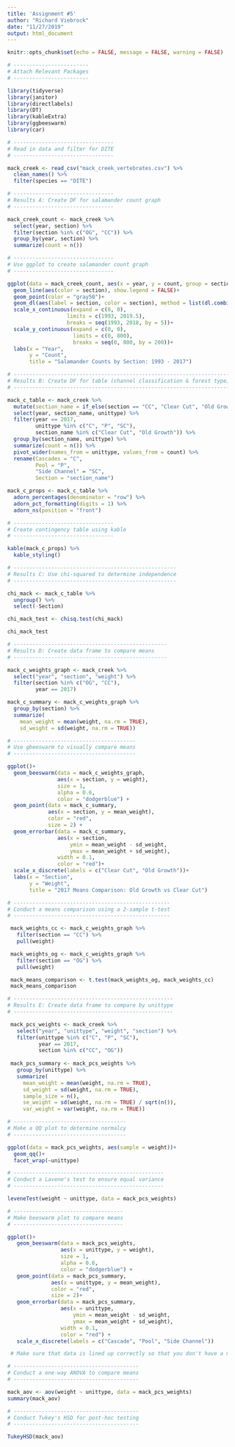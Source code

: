 ```yaml
---
title: 'Assignment #5'
author: "Richard Viebrock"
date: "11/27/2019"
output: html_document
---
```


```r
knitr::opts_chunk$set(echo = FALSE, message = FALSE, warning = FALSE)
```

```r

# ------------------------
# Attach Relevant Packages
# ------------------------

library(tidyverse)
library(janitor)
library(directlabels)
library(DT)
library(kableExtra)
library(ggbeeswarm)
library(car)

```

```r

# --------------------------------
# Read in data and filter for DITE 
# --------------------------------

mack_creek <- read_csv("mack_creek_vertebrates.csv") %>% 
  clean_names() %>% 
  filter(species == "DITE")

```

```r

# --------------------------------
# Results A: Create DF for salamander count graph
# --------------------------------

mack_creek_count <- mack_creek %>% 
  select(year, section) %>% 
  filter(section %in% c("OG", "CC")) %>% 
  group_by(year, section) %>% 
  summarize(count = n())

# --------------------------------
# Use ggplot to create salamander count graph
# --------------------------------

ggplot(data = mack_creek_count, aes(x = year, y = count, group = section))+
  geom_line(aes(color = section), show.legend = FALSE)+
  geom_point(color = "gray50")+
  geom_dl(aes(label = section, color = section), method = list(dl.combine("last.points"), cex = 0.85))+
  scale_x_continuous(expand = c(0, 0),
                   limits = c(1993, 2019.5),
                   breaks = seq(1993, 2018, by = 5))+
  scale_y_continuous(expand = c(0, 0),
                     limits = c(0, 800),
                     breaks = seq(0, 800, by = 200))+
  labs(x = "Year",
       y = "Count",
       title = "Salamander Counts by Section: 1993 - 2017")

```

```r

# ---------------------------------------------------------------------
# Results B: Create DF for table (channel classification & forest type)
# ---------------------------------------------------------------------

mack_c_table <- mack_creek %>% 
  mutate(section_name = if_else(section == "CC", "Clear Cut", "Old Growth")) %>% 
  select(year, section_name, unittype) %>%
  filter(year == 2017,
         unittype %in% c("C", "P", "SC"),
         section_name %in% c("Clear Cut", "Old Growth")) %>% 
  group_by(section_name, unittype) %>% 
  summarize(count = n()) %>% 
  pivot_wider(names_from = unittype, values_from = count) %>% 
  rename(Cascades = "C",
         Pool = "P",
         "Side Channel" = "SC",
         Section = "section_name")

mack_c_props <- mack_c_table %>% 
  adorn_percentages(denominator = "row") %>% 
  adorn_pct_formatting(digits = 1) %>% 
  adorn_ns(position = "front")

# --------------------------------
# Create contingency table using kable
# --------------------------------

kable(mack_c_props) %>% 
  kable_styling()

```

```r

# ----------------------------------------------------
# Results C: Use chi-squared to determine independence
# ----------------------------------------------------

chi_mack <- mack_c_table %>%
  ungroup() %>% 
  select(-Section)

chi_mack_test <- chisq.test(chi_mack)

chi_mack_test

```

```r

# -------------------------------------------------
# Results D: Create data frame to compare means
# -------------------------------------------------

mack_c_weights_graph <- mack_creek %>% 
  select("year", "section", "weight") %>% 
  filter(section %in% c("OG", "CC"),
         year == 2017)

mack_c_summary <- mack_c_weights_graph %>% 
  group_by(section) %>% 
  summarize(
    mean_weight = mean(weight, na.rm = TRUE),
    sd_weight = sd(weight, na.rm = TRUE))

# ---------------------------------------
# Use gbeeswarm to visually compare means
# ---------------------------------------

ggplot()+
  geom_beeswarm(data = mack_c_weights_graph, 
                aes(x = section, y = weight),
                size = 1,
                alpha = 0.6,
                color = "dodgerblue") +
  geom_point(data = mack_c_summary,
             aes(x = section, y = mean_weight),
             color = "red",
             size = 2) +
  geom_errorbar(data = mack_c_summary,
                aes(x = section,
                    ymin = mean_weight - sd_weight,
                    ymax = mean_weight + sd_weight),
                width = 0.1,
                color = "red")+
  scale_x_discrete(labels = c("Clear Cut", "Old Growth"))+
  labs(x = "Section",
       y = "Weight",
       title = "2017 Means Comparison: Old Growth vs Clear Cut")
```

```r

# --------------------------------------------------
# Conduct a means comparison using a 2-sample t-test
# --------------------------------------------------

 mack_weights_cc <- mack_c_weights_graph %>% 
   filter(section == "CC") %>% 
   pull(weight)

 mack_weights_og <- mack_c_weights_graph %>% 
   filter(section == "OG") %>% 
   pull(weight)

 mack_means_comparison <- t.test(mack_weights_og, mack_weights_cc)
 mack_means_comparison

```

```r

# ---------------------------------------------------
# Results E: Create data frame to compare by unittype
# ---------------------------------------------------

 mack_pcs_weights <- mack_creek %>% 
   select("year", "unittype", "weight", "section") %>% 
   filter(unittype %in% c("C", "P", "SC"),
          year == 2017,
          section %in% c("CC", "OG"))
 
 mack_pcs_summary <- mack_pcs_weights %>% 
   group_by(unittype) %>% 
   summarize(
     mean_weight = mean(weight, na.rm = TRUE),
     sd_weight = sd(weight, na.rm = TRUE),
     sample_size = n(),
     se_weight = sd(weight, na.rm = TRUE) / sqrt(n()),
     var_weight = var(weight, na.rm = TRUE))

```

```r

# ------------------------------------
# Make a QQ plot to determine normalcy
# ------------------------------------

ggplot(data = mack_pcs_weights, aes(sample = weight))+
  geom_qq()+
  facet_wrap(~unittype)

# ------------------------------------------------
# Conduct a Lavene's test to ensure equal variance
# ------------------------------------------------

leveneTest(weight ~ unittype, data = mack_pcs_weights)

```

```r

# -----------------------------------
# Make beeswarm plot to compare means
# -----------------------------------

ggplot()+
   geom_beeswarm(data = mack_pcs_weights,
                 aes(x = unittype, y = weight),
                 size = 1,
                 alpha = 0.6,
                 color = "dodgerblue") +
   geom_point(data = mack_pcs_summary,
              aes(x = unittype, y = mean_weight),
              color = "red",
              size = 2)+
   geom_errorbar(data = mack_pcs_summary,
                 aes(x = unittype,
                     ymin = mean_weight - sd_weight,
                     ymax = mean_weight + sd_weight),
                 width = 0.1,
                 color = "red") +
   scale_x_discrete(labels = c("Cascade", "Pool", "Side Channel"))

 # Make sure that data is lined up correctly so that you don't have a mean in the wrong place. If the mack_pcs_weights is in the same order as mack_pcs_summary, everything works

```

```r

# ----------------------------------------
# Conduct a one-way ANOVA to compare means
# ----------------------------------------

mack_aov <- aov(weight ~ unittype, data = mack_pcs_weights)
summary(mack_aov)

# ----------------------------------------
# Conduct Tukey's HSD for post-hoc testing
# ----------------------------------------

TukeyHSD(mack_aov)

```

